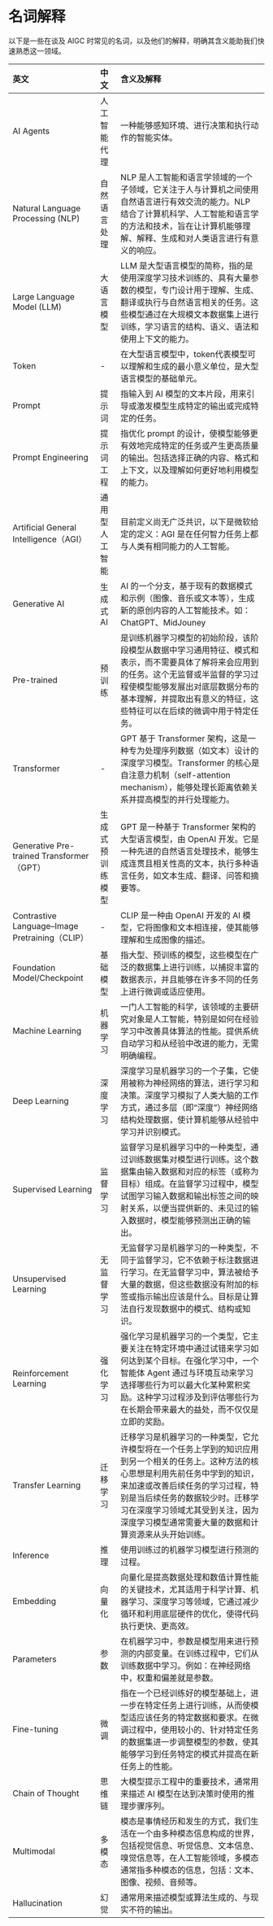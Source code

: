 # 名词解释

以下是一些在谈及 AIGC 时常见的名词，以及他们的解释，明确其含义能助我们快速熟悉这一领域。 

| 英文   | 中文 | 含义及解释 |
| :---- | :---- | :---- |
| AI Agents | 人工智能代理 | 一种能够感知环境、进行决策和执行动作的智能实体。 |
| Natural Language Processing (NLP) | 自然语言处理 | NLP 是人工智能和语言学领域的一个子领域，它关注于人与计算机之间使用自然语言进行有效交流的能力。NLP 结合了计算机科学、人工智能和语言学的方法和技术，旨在让计算机能够理解、解释、生成和对人类语言进行有意义的响应。 |
| Large Language Model (LLM) | 大语言模型 | LLM 是大型语言模型的简称，指的是使用深度学习技术训练的、具有大量参数的模型，专门设计用于理解、生成、翻译或执行与自然语言相关的任务。这些模型通过在大规模文本数据集上进行训练，学习语言的结构、语义、语法和使用上下文的能力。 |
| Token | - | 在大型语言模型中，token代表模型可以理解和生成的最小意义单位，是大型语言模型的基础单元。 |
| Prompt | 提示词 | 指输入到 AI 模型的文本片段，用来引导或激发模型生成特定的输出或完成特定的任务。 |
| Prompt Engineering | 提示词工程 | 指优化 prompt 的设计，使模型能够更有效地完成特定的任务或产生更高质量的输出。包括选择正确的内容、格式和上下文，以及理解如何更好地利用模型的能力。 |
| Artificial General Intelligence（AGI） | 通用型人工智能 | 目前定义尚无广泛共识，以下是微软给定的定义：AGI 是在任何智力任务上都与人类有相同能力的人工智能。 |
| Generative AI | 生成式 AI | AI 的一个分支，基于现有的数据模式和示例（图像、音乐或文本等），生成新的原创内容的人工智能技术。如：ChatGPT、MidJouney |
| Pre-trained | 预训练 | 是训练机器学习模型的初始阶段，该阶段模型从数据中学习通用特征、模式和表示，而不需要具体了解将来会应用到的任务。这个无监督或半监督的学习过程使模型能够发展出对底层数据分布的基本理解，并提取出有意义的特征，这些特征可以在后续的微调中用于特定任务。 |
| Transformer | - | GPT 基于 Transformer 架构，这是一种专为处理序列数据（如文本）设计的深度学习模型。Transformer 的核心是自注意力机制（self-attention mechanism），能够处理长距离依赖关系并提高模型的并行处理能力。 |
| Generative Pre-trained Transformer（GPT） | 生成式预训练模型 | GPT 是一种基于 Transformer 架构的大型语言模型，由 OpenAI 开发。它是一种先进的自然语言处理技术，能够生成连贯且相关性高的文本，执行多种语言任务，如文本生成、翻译、问答和摘要等。 |
| Contrastive Language–Image Pretraining（CLIP） | - | CLIP 是一种由 OpenAI 开发的 AI 模型，它将图像和文本相连接，使其能够理解和生成图像的描述。 |
| Foundation Model/Checkpoint | 基础模型 | 指大型、预训练的模型，这些模型在广泛的数据集上进行训练，以捕捉丰富的数据表示，并且能够在许多不同的任务上进行微调或适应使用。 |
| Machine Learning | 机器学习 | 一门人工智能的科学，该领域的主要研究对象是人工智能，特别是如何在经验学习中改善具体算法的性能。提供系统自动学习和从经验中改进的能力，无需明确编程。 |
| Deep Learning | 深度学习 | 深度学习是机器学习的一个子集，它使用被称为神经网络的算法，进行学习和决策。深度学习模拟了人类大脑的工作方式，通过多层（即“深度”）神经网络结构处理数据，使计算机能够从经验中学习并识别模式。 |
| Supervised Learning | 监督学习 | 监督学习是机器学习中的一种类型，通过训练数据集对模型进行训练。这个数据集由输入数据和对应的标签（或称为目标）组成。在监督学习过程中，模型试图学习输入数据和输出标签之间的映射关系，以便当提供新的、未见过的输入数据时，模型能够预测出正确的输出。 |
| Unsupervised Learning | 无监督学习 | 无监督学习是机器学习的一种类型，不同于监督学习，它不依赖于标注数据进行学习。在无监督学习中，算法被给予大量的数据，但这些数据没有附加的标签或指示输出应该是什么。目标是让算法自行发现数据中的模式、结构或知识。 |
| Reinforcement Learning | 强化学习 | 强化学习是机器学习的一个类型，它主要关注在特定环境中通过试错来学习如何达到某个目标。在强化学习中，一个智能体 Agent 通过与环境互动来学习选择哪些行为可以最大化某种累积奖励。这种学习过程涉及到评估哪些行为在长期会带来最大的益处，而不仅仅是立即的奖励。 |
| Transfer Learning | 迁移学习 | 迁移学习是机器学习的一种类型，它允许模型将在一个任务上学到的知识应用到另一个相关的任务上。这种方法的核心思想是利用先前任务中学到的知识，来加速或改善后续任务的学习过程，特别是当后续任务的数据较少时。迁移学习在深度学习领域尤其受到关注，因为深度学习模型通常需要大量的数据和计算资源来从头开始训练。 |
| Inference | 推理 | 使用训练过的机器学习模型进行预测的过程。 |
| Embedding | 向量化 | 向量化是提高数据处理和数值计算性能的关键技术，尤其适用于科学计算、机器学习、深度学习等领域，它通过减少循环和利用底层硬件的优化，使得代码执行更快、更高效。 |
| Parameters | 参数 | 在机器学习中，参数是模型用来进行预测的内部变量。在训练过程中，它们从训练数据中学习。例如：在神经网络中，权重和偏差就是参数。 |
| Fine-tuning | 微调 | 指在一个已经训练好的模型基础上，进一步在特定任务上进行训练，从而使模型适应该任务的特定数据和要求。在微调过程中，使用较小的、针对特定任务的数据集进一步调整模型的参数，使其能够学习到任务特定的模式并提高在新任务上的性能。 |
| Chain of Thought | 思维链 | 大模型提示工程中的重要技术，通常用来描述 AI 模型在达到决策时使用的推理步骤序列。 |
| Multimodal | 多模态 | 模态是事情经历和发生的方式，我们生活在一个由多种模态信息构成的世界，包括视觉信息、听觉信息、文本信息、嗅觉信息等，在人工智能领域，多模态通常指多种模态的信息，包括：文本、图像、视频、音频等。 |
| Hallucination | 幻觉 | 通常用来描述模型或算法生成的、与现实不符的输出。 |